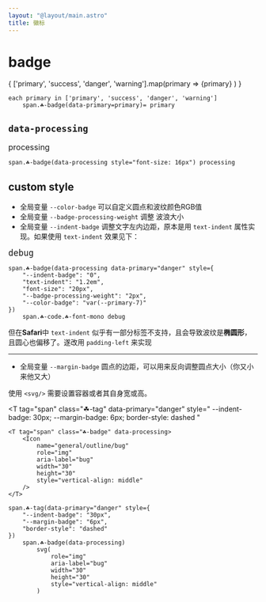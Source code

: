 ```yaml
---
layout: "@layout/main.astro"
title: 徽标
---
```



# badge

<Grid inline>
{
    ['primary', 'success', 'danger', 'warning'].map(primary => 
        <T
            tag='span'
            class="☘-badge"
            data-primary={primary}
        >{primary}</T>
    )
}
</Grid>

```pug
each primary in ['primary', 'success', 'danger', 'warning']
    span.☘-badge(data-primary=primary)= primary
```

## `data-processing`

<T tag="span" class="☘-badge" data-processing style="font-size: 16px">processing</T>

```pug
span.☘-badge(data-processing style="font-size: 16px") processing
```

## custom style

- 全局变量 `--color-badge` 可以自定义圆点和波纹颜色RGB值
- 全局变量 `--badge-processing-weight` 调整 波浪大小
- 全局变量 `--indent-badge` 调整文字左内边距，原本是用 `text-indent` 属性实现。如果使用 `text-indent` 效果见下：

<T tag="span" class="☘-badge" data-processing data-primary="danger" style="
    --indent-badge: 0; 
    text-indent: 1.2em; 
    font-size: 20px; 
    --badge-processing-weight: 2px;
    --color-badge: var(--primary-7)
">`debug`</T>

```pug
span.☘-badge(data-processing data-primary="danger" style={
    "--indent-badge": "0",
    "text-indent": "1.2em",
    "font-size": "20px",
    "--badge-processing-weight": "2px",
    "--color-badge": "var(--primary-7)"
})
    span.☘-code.☘-font-mono debug
```

但在**Safari**中 `text-indent` 似乎有一部分标签不支持，且会导致波纹是**椭圆形**，且圆心也偏移了。遂改用 `padding-left` 来实现

***

- 全局变量 `--margin-badge` 圆点的边距，可以用来反向调整圆点大小（你又小来他又大）

使用 `<svg/>` 需要设置容器或者其自身宽或高。

<T
    tag="span"
    class="☘-tag"
    data-primary="danger"
    style="
        --indent-badge: 30px;
        --margin-badge: 6px;
        border-style: dashed
    "
>
    <T tag="span" class="☘-badge" data-processing>
        <Icon
            name="general/outline/bug"
            role="img"
            aria-label="bug"
            width="30"
            height="30"
            style="vertical-align: middle"
        />
    </T>
</T>

```pug
span.☘-tag(data-primary="danger" style={
    "--indent-badge": "30px",
    "--margin-badge": "6px",
    "border-style": "dashed"
})
    span.☘-badge(data-processing)
        svg(
            role="img"
            aria-label="bug"
            width="30"
            height="30"
            style="vertical-align: middle"
        )
```
